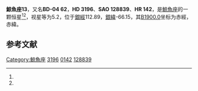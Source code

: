 {{Starbox begin
| name = 鯨魚座13
}}
{{Starbox observe
| epoch = [[J2000.0|J2000.0]]
| constell = [[鯨魚座|鯨魚座]]<ref name=SIMBAD>{{cite web
 | url=http://simbad.u-strasbg.fr/simbad/sim-id?Ident=HR+142
 | title=Pulsating variable Star
 | publisher=Centre de Données astronomiques de Strasbourg
 | work=SIMBAD
 | accessdate=2012-07-13
 | archive-date=2020-07-24
 | archive-url=https://web.archive.org/web/20200724055948/http://simbad.u-strasbg.fr/simbad/sim-id?Ident=HR+142
 }}</ref><ref name=DATA>{{cite web
 | url=http://vizier.u-strasbg.fr/viz-bin/VizieR-5?-out.add=.&-source=5050&-corr=PK=HR&-out.max=9999&HR=142
 | title=VizieR Detailed Page
 | accessdate=2012-07-13
 | archive-date=2016-03-05
 | archive-url=https://web.archive.org/web/20160305201831/http://vizier.u-strasbg.fr/viz-bin/VizieR-5?-out.add=.&-source=5050&-corr=PK=HR&-out.max=9999&HR=142
 | dead-url=no
 }}</ref>
| 星官 = 
| ra = {{RA|0|35|14.9}}<ref name=SIMBAD /><ref name=DATA />
| dec = {{DEC|-3|35|34}}<ref name=SIMBAD /><ref name=DATA />
| appmag_v = 5.2<ref name=SIMBAD /><ref name=DATA />
}}
{{Starbox character
| class = F8V<ref name=SIMBAD /><ref name=DATA />
| b-v = 0.56<ref name=SIMBAD /><ref name=DATA />
| u-b = 0.08<ref name=SIMBAD /><ref name=DATA />
| r-i = <ref name=SIMBAD /><ref name=DATA />
| variable = 
}}
{{Starbox astrometry
| radial_v = 0.08
| prop_mo_ra = 9
| parallax = 0.06
| p_error = 
}}
{{Starbox catalog
| names =BD-04 62，[[SAO星表|SAO]] 128839，[[HD星表|HD]] 3196，[[HR星表|HR]] 142}}
{{Starbox reference |Simbad=HR+142}}
{{Starbox end}}

'''鯨魚座13'''，又名'''BD-04 62'''，'''HD 3196'''、'''SAO 128839'''、'''HR 142'''，是[[鯨魚座|鯨魚座]]的一颗恒星<ref name=SIMBAD /><ref name=DATA />，视星等为5.2，位于[[銀道座標系|銀經]]112.89，[[銀道座標系|銀緯]]-66.15，其[[B1900.0|B1900.0]]坐标为赤經{{RA|0|30|6}}，赤緯{{DEC|-4|-66.15|36}}。

== 参考文献 ==
{{reflist}}

{{star-stub}}

{{鯨魚座恒星}}
{{星官|天溷|4|6}}
[[Category:鯨魚座|Category:鯨魚座]]
[[Category:HD和HDE天體|3196]]
[[Category:HR天體|0142]]
[[Category:SAO天體|128839]]